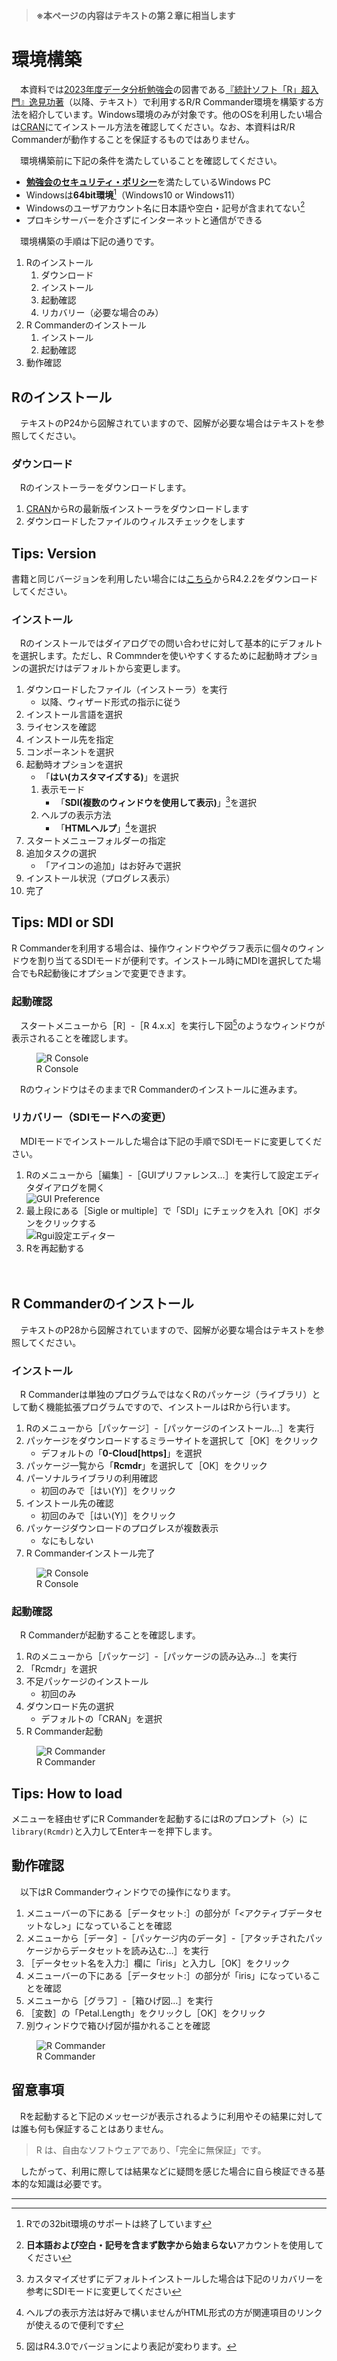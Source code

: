 > **※本ページの内容はテキストの第２章に相当します**

# 環境構築
　本資料では[2023年度データ分析勉強会](https://sites.google.com/view/kanto-metrics/2023%E5%B9%B4%E5%BA%A6)の図書である[『統計ソフト「R」超入門』逸見功著](https://bluebacks.kodansha.co.jp/books/9784065020494/appendix/)（以降、テキスト）で利用するR/R Commander環境を構築する方法を紹介しています。Windows環境のみが対象です。他のOSを利用したい場合は[CRAN](https://cran.r-project.org/index.html)にてインストール方法を確認してください。なお、本資料はR/R Commanderが動作することを保証するものではありません。


　環境構築前に下記の条件を満たしていることを確認してください。

* [**勉強会のセキュリティ・ポリシー**](https://sites.google.com/view/kanto-metrics/home#h.n86cgepzr6c)を満たしているWindows PC
* Windowsは**64bit環境**[^1]（Windows10 or Windows11）
* Windowsのユーザアカウント名に日本語や空白・記号が含まれてない[^2]
* プロキシサーバーを介さずにインターネットと通信ができる

[^1]: Rでの32bit環境のサポートは終了しています
[^2]: **日本語および空白・記号を含まず数字から始まらない**アカウントを使用してください

　環境構築の手順は下記の通りです。

1. Rのインストール
    1. ダウンロード
    1. インストール
    1. 起動確認
    1. リカバリー（必要な場合のみ）
1. R Commanderのインストール
    1. インストール
    2. 起動確認
1. 動作確認

## Rのインストール
　テキストのP24から図解されていますので、図解が必要な場合はテキストを参照してください。

### ダウンロード
　Rのインストーラーをダウンロードします。

1. [CRAN](https://cran.r-project.org/bin/windows/base/)からRの最新版インストーラをダウンロードします
1. ダウンロードしたファイルのウィルスチェックをします

:::{.callout-tip}
## Tips: Version
書籍と同じバージョンを利用したい場合には[こちら](https://cran.r-project.org/bin/windows/base/old/4.2.2/)からR4.2.2をダウンロードしてください。
:::

### インストール
　Rのインストールではダイアログでの問い合わせに対して基本的にデフォルトを選択します。ただし、R Commnderを使いやすくするために起動時オプションの選択だけはデフォルトから変更します。


1. ダウンロードしたファイル（インストーラ）を実行
    * 以降、ウィザード形式の指示に従う
1. インストール言語を選択
1. ライセンスを確認
1. インストール先を指定
1. コンポーネントを選択
1. 起動時オプションを選択
    * 「**はい(カスタマイズする)**」を選択  
    1. 表示モード
        * 「**SDI(複数のウィンドウを使用して表示)**」[^3]を選択  
    1. ヘルプの表示方法
        * 「**HTMLヘルプ**」[^4]を選択  
1. スタートメニューフォルダーの指定
1. 追加タスクの選択
    * 「アイコンの追加」はお好みで選択
1. インストール状況（プログレス表示）
1. 完了  

[^3]: カスタマイズせずにデフォルトインストールした場合は下記のリカバリーを参考にSDIモードに変更してください
[^4]: ヘルプの表示方法は好みで構いませんがHTML形式の方が関連項目のリンクが使えるので便利です


:::{.callout-tip}
## Tips: MDI or SDI
R Commanderを利用する場合は、操作ウィンドウやグラフ表示に個々のウィンドウを割り当てるSDIモードが便利です。インストール時にMDIを選択してた場合でもR起動後にオプションで変更できます。
:::

### 起動確認
　スタートメニューから［R］-［R 4.x.x］を実行し下図[^5]のようなウィンドウが表示されることを確認します。  

![R Console](./fig/00-11.R.png)

[^5]: 図はR4.3.0でバージョンにより表記が変わります。


　RのウィンドウはそのままでR Commanderのインストールに進みます。

### リカバリー（SDIモードへの変更）
　MDIモードでインストールした場合は下記の手順でSDIモードに変更してください。

1. Rのメニューから［編集］-［GUIプリファレンス...］を実行して設定エディタダイアログを開く  
  ![GUI Preference](./fig/00-51.GuiPreference.png)  
1. 最上段にある［Sigle or multiple］で「SDI」にチェックを入れ［OK］ボタンをクリックする  
  ![Rgui設定エディター](./fig/00-52.GuiPreferenceSDI.png)
1. Rを再起動する

　  

## R Commanderのインストール
　テキストのP28から図解されていますので、図解が必要な場合はテキストを参照してください。  

### インストール
　R Commanderは単独のプログラムではなくRのパッケージ（ライブラリ）として動く機能拡張プログラムですので、インストールはRから行います。

1. Rのメニューから［パッケージ］-［パッケージのインストール...］を実行
1. パッケージをダウンロードするミラーサイトを選択して［OK］をクリック
    * デフォルトの「**0-Cloud[https]**」を選択
1. パッケージ一覧から「**Rcmdr**」を選択して［OK］をクリック
1. パーソナルライブラリの利用確認
    * 初回のみで［はい(Y)］をクリック
1. インストール先の確認
    * 初回のみで［はい(Y)］をクリック
1. パッケージダウンロードのプログレスが複数表示
    * なにもしない
1. R Commanderインストール完了  

![R Console](./fig/00-26.RcmdrInstalled.png)

### 起動確認
　R Commanderが起動することを確認します。

1. Rのメニューから［パッケージ］-［パッケージの読み込み...］を実行
1. 「Rcmdr」を選択
1. 不足パッケージのインストール
    * 初回のみ
1. ダウンロード先の選択
    * デフォルトの「CRAN」を選択
1. R Commander起動  

![R Commander](./fig/00-35.LoadedRcmdr.png)

:::{.callout-tip}
## Tips: How to load
メニューを経由せずにR Commanderを起動するにはRのプロンプト（`>`）に`library(Rcmdr)`と入力してEnterキーを押下します。
:::


## 動作確認
　以下はR Commanderウィンドウでの操作になります。

1. メニューバーの下にある［データセット:］の部分が「<アクティブデータセットなし>」になっていることを確認
1. メニューから［データ］-［パッケージ内のデータ］-［アタッチされたパッケージからデータセットを読み込む...］を実行
1. ［データセット名を入力:］欄に「iris」と入力し［OK］をクリック
1. メニューバーの下にある［データセット:］の部分が「iris」になっていることを確認
1. メニューから［グラフ］-［箱ひげ図...］を実行
1. ［変数］の「Petal.Length」をクリックし［OK］をクリック
1. 別ウィンドウで箱ひげ図が描かれることを確認  

![R Commander](./fig/00-46.BoxplotWindow.png)


## 留意事項
　Rを起動すると下記のメッセージが表示されるように利用やその結果に対しては誰も何も保証することはありません。

> R は、自由なソフトウェアであり、「完全に無保証」です。 

　したがって、利用に際しては結果などに疑問を感じた場合に自ら検証できる基本的な知識は必要です。
　  

---
